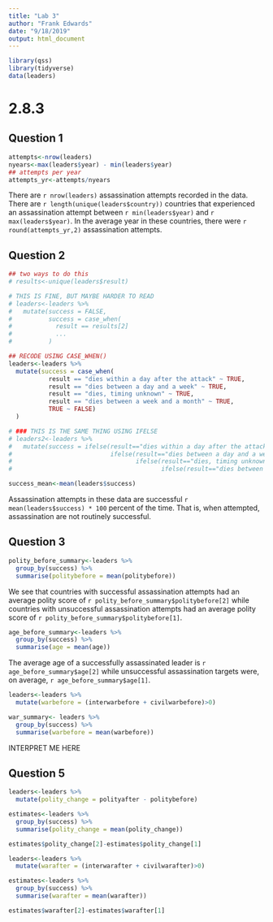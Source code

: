 ```yaml
---
title: "Lab 3"
author: "Frank Edwards"
date: "9/18/2019"
output: html_document
---
```


```r
library(qss)
library(tidyverse)
data(leaders)
```

# 2.8.3

## Question 1

```r
attempts<-nrow(leaders)
nyears<-max(leaders$year) - min(leaders$year)
## attempts per year
attempts_yr<-attempts/nyears
```

There are `r nrow(leaders)` assassination attempts recorded in the data. There are `r length(unique(leaders$country))` countries that experienced an assassination attempt between `r min(leaders$year)` and `r max(leaders$year)`. In the average year in these countries, there were `r round(attempts_yr,2)` assassination attempts.

## Question 2

```r
## two ways to do this
# results<-unique(leaders$result)

# THIS IS FINE, BUT MAYBE HARDER TO READ
# leaders<-leaders %>%
#   mutate(success = FALSE,
#          success = case_when(
#            result == results[2]
#            ...
#          )

## RECODE USING CASE_WHEN()
leaders<-leaders %>%
  mutate(success = case_when(
           result == "dies within a day after the attack" ~ TRUE,
           result == "dies between a day and a week" ~ TRUE,
           result == "dies, timing unknown" ~ TRUE,
           result == "dies between a week and a month" ~ TRUE,
           TRUE ~ FALSE)
  )

# ### THIS IS THE SAME THING USING IFELSE
# leaders2<-leaders %>%
#   mutate(success = ifelse(result=="dies within a day after the attack", TRUE,
#                           ifelse(result=="dies between a day and a week", TRUE,
#                                  ifelse(result=="dies, timing unknown", TRUE,
#                                         ifelse(result=="dies between a week and a month", TRUE, FALSE)))))

success_mean<-mean(leaders$success)

```


Assassination attempts in these data are successful `r mean(leaders$success) * 100` percent of the time. That is, when attempted, assassination are not routinely successful. 

## Question 3

```r
polity_before_summary<-leaders %>% 
  group_by(success) %>% 
  summarise(politybefore = mean(politybefore))
```

We see that countries with successful assassination attempts had an average polity score of `r polity_before_summary$politybefore[2]` while countries with unsuccessful assassination attempts had an average polity score of `r polity_before_summary$politybefore[1]`. 

```r
age_before_summary<-leaders %>% 
  group_by(success) %>% 
  summarise(age = mean(age))
```

The average age of a successfully assassinated leader is `r age_before_summary$age[2]` while unsuccessful assassination targets were, on average, `r age_before_summary$age[1]`.

```r
leaders<-leaders %>% 
  mutate(warbefore = (interwarbefore + civilwarbefore)>0)

war_summary<- leaders %>% 
  group_by(success) %>% 
  summarise(warbefore = mean(warbefore))
```

INTERPRET ME HERE

## Question 5

```r
leaders<-leaders %>% 
  mutate(polity_change = polityafter - politybefore)

estimates<-leaders %>% 
  group_by(success) %>% 
  summarise(polity_change = mean(polity_change))

estimates$polity_change[2]-estimates$polity_change[1]
```

```r
leaders<-leaders %>% 
  mutate(warafter = (interwarafter + civilwarafter)>0)

estimates<-leaders %>% 
  group_by(success) %>% 
  summarise(warafter = mean(warafter))

estimates$warafter[2]-estimates$warafter[1]
```

